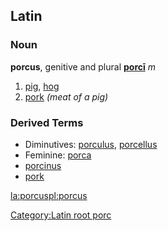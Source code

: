 [[Category:Latin root porc]]
==Latin==
===Noun===
'''porcus''', genitive and plural '''[[Wiktionary Appendix:Latin second declension|porcī]]''' ''m'' 

# [[pig]], [[hog]]
# [[pork]] ''(meat of a pig)''

===Derived Terms===
*Diminutives: [[porculus]], [[porcellus]]
*Feminine: [[porca]]
*[[porcinus]]
*[[pork]]

[[la:porcus]][[pl:porcus]]